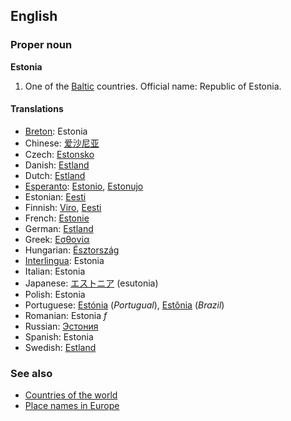 ==English==

===Proper noun===
'''Estonia'''

# One of the [[Baltic]] countries. Official name: Republic of Estonia.

====Translations====
*[[Breton]]: Estonia
*Chinese: [[爱沙尼亚]]
*Czech: [[Estonsko]]
*Danish: [[Estland]]
*Dutch: [[Estland]]
*[[Esperanto]]: [[Estonio]], [[Estonujo]]
*Estonian: [[Eesti]]
*Finnish: [[Viro]], [[Eesti]]
*French: [[Estonie]]
*German: [[Estland]]
*Greek: [[Εσθονία]]
*Hungarian: [[Észtország]]
*[[Interlingua]]: Estonia
*Italian: Estonia
*Japanese: [[エストニア]] (esutonia)
*Polish: Estonia
*Portuguese: [[Estónia]] (''Portugual''), [[Estônia]] (''Brazil'')
*Romanian: Estonia ''f''
*Russian: [[Эстония]]
*Spanish: Estonia
*Swedish: [[Estland]]

===See also=== 
*[[Countries of the world]]
*[[Wiktionary Appendix:Place names in Europe|Place names in Europe]]